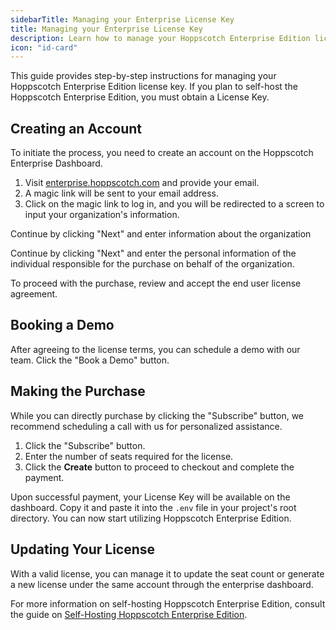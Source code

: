 ```yaml
---
sidebarTitle: Managing your Enterprise License Key
title: Managing your Enterprise License Key
description: Learn how to manage your Hoppscotch Enterprise Edition license key.
icon: "id-card"
---
```


This guide provides step-by-step instructions for managing your Hoppscotch Enterprise Edition license key. If you plan to self-host the Hoppscotch Enterprise Edition, you must obtain a License Key.

## Creating an Account

To initiate the process, you need to create an account on the Hoppscotch Enterprise Dashboard.

1. Visit [enterprise.hoppscotch.com](https://enterprise.hoppscotch.com) and provide your email.
2. A magic link will be sent to your email address.
3. Click on the magic link to log in, and you will be redirected to a screen to input your organization's information.

Continue by clicking "Next" and enter information about the organization

Continue by clicking "Next" and enter the personal information of the individual responsible for the purchase on behalf of the organization.

To proceed with the purchase, review and accept the end user license agreement.

## Booking a Demo

After agreeing to the license terms, you can schedule a demo with our team. Click the "Book a Demo" button.

## Making the Purchase

While you can directly purchase by clicking the "Subscribe" button, we recommend scheduling a call with us for personalized assistance.

1. Click the "Subscribe" button.
2. Enter the number of seats required for the license.
3. Click the **Create** button to proceed to checkout and complete the payment.

Upon successful payment, your License Key will be available on the dashboard. Copy it and paste it into the `.env` file in your project's root directory. You can now start utilizing Hoppscotch Enterprise Edition.

## Updating Your License

With a valid license, you can manage it to update the seat count or generate a new license under the same account through the enterprise dashboard.

For more information on self-hosting Hoppscotch Enterprise Edition, consult the guide on [Self-Hosting Hoppscotch Enterprise Edition](/documentation/self-host/enterprise-edition/getting-started).
